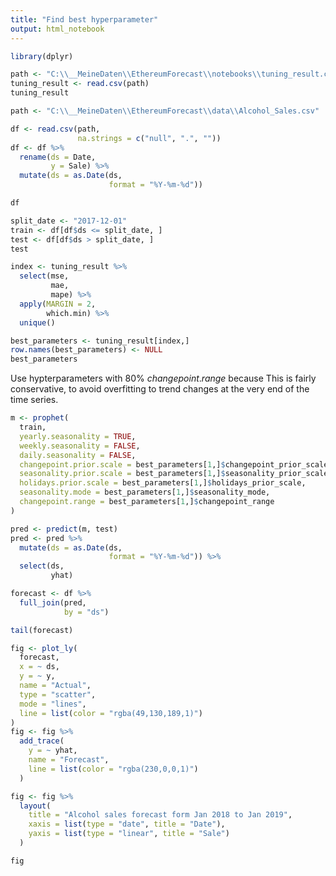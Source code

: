 ```yaml
---
title: "Find best hyperparameter"
output: html_notebook
---
```


```r
library(dplyr)
```
```r
path <- "C:\\__MeineDaten\\EthereumForecast\\notebooks\\tuning_result.csv"
tuning_result <- read.csv(path)
tuning_result
```
```r
path <- "C:\\__MeineDaten\\EthereumForecast\\data\\Alcohol_Sales.csv"

df <- read.csv(path,
               na.strings = c("null", ".", ""))
df <- df %>%
  rename(ds = Date,
         y = Sale) %>%
  mutate(ds = as.Date(ds,
                      format = "%Y-%m-%d"))

df
```
```r
split_date <- "2017-12-01"
train <- df[df$ds <= split_date, ]
test <- df[df$ds > split_date, ]
test
```
```r
index <- tuning_result %>%
  select(mse,
         mae,
         mape) %>%
  apply(MARGIN = 2,
        which.min) %>%
  unique()

best_parameters <- tuning_result[index,]
row.names(best_parameters) <- NULL
best_parameters
```

Use hypterparameters with 80% $changepoint.range$ because This is fairly conservative, to avoid overfitting to trend changes at the very end of the time series.

```r
m <- prophet(
  train,
  yearly.seasonality = TRUE,
  weekly.seasonality = FALSE,
  daily.seasonality = FALSE,
  changepoint.prior.scale = best_parameters[1,]$changepoint_prior_scale,
  seasonality.prior.scale = best_parameters[1,]$seasonality_prior_scale,
  holidays.prior.scale = best_parameters[1,]$holidays_prior_scale,
  seasonality.mode = best_parameters[1,]$seasonality_mode,
  changepoint.range = best_parameters[1,]$changepoint_range
)

pred <- predict(m, test)
pred <- pred %>%
  mutate(ds = as.Date(ds,
                      format = "%Y-%m-%d")) %>%
  select(ds,
         yhat)

forecast <- df %>%
  full_join(pred,
            by = "ds")

tail(forecast)
```
```r
fig <- plot_ly(
  forecast,
  x = ~ ds,
  y = ~ y,
  name = "Actual",
  type = "scatter",
  mode = "lines",
  line = list(color = "rgba(49,130,189,1)")
)
fig <- fig %>%
  add_trace(
    y = ~ yhat,
    name = "Forecast",
    line = list(color = "rgba(230,0,0,1)")
  )

fig <- fig %>%
  layout(
    title = "Alcohol sales forecast form Jan 2018 to Jan 2019",
    xaxis = list(type = "date", title = "Date"),
    yaxis = list(type = "linear", title = "Sale")
  )

fig
```
